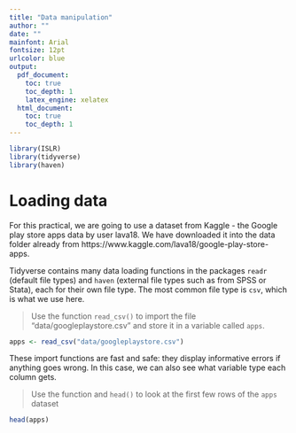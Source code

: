 ```yaml
---
title: "Data manipulation"
author: ""
date: ""
mainfont: Arial
fontsize: 12pt
urlcolor: blue
output: 
  pdf_document:
    toc: true
    toc_depth: 1
    latex_engine: xelatex
  html_document:
    toc: true
    toc_depth: 1
---
```


```r
library(ISLR)
library(tidyverse)
library(haven)
```

# Loading data

For this practical, we are going to use a dataset from Kaggle - the Google play store apps data by user lava18. We have downloaded it into the data folder already from https://www.kaggle.com/lava18/google-play-store-apps.

Tidyverse contains many data loading functions in the packages `readr` (default file types) and `haven` (external file types such as from SPSS or Stata), each for their own file type. The most common file type is `csv`, which is what we use here.

> Use the function `read_csv()` to import the file "data/googleplaystore.csv" and store it in a variable called `apps`.

```r
apps <- read_csv("data/googleplaystore.csv")
```

These import functions are fast and safe: they display informative errors if anything goes wrong. In this case, we can also see what variable type each column gets.

> Use the function and `head()` to look at the first few rows of the `apps` dataset

```r
head(apps)
```


